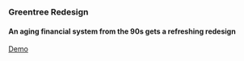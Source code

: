 ### Greentree Redesign

#### An aging financial system from the 90s gets a refreshing redesign

[Demo](https://gt.upstreamps.com/eTimesheets/xsl/rd)

